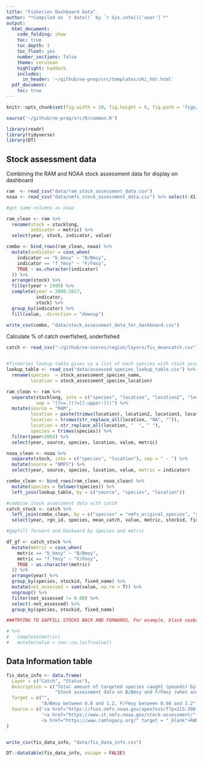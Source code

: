 ```yaml
---
title: "Fisheries Dashboard Data"
author: "*Compiled on `r date()` by `r Sys.info()['user']`*"
output: 
  html_document:
    code_folding: show
    toc: true
    toc_depth: 3
    toc_float: yes
    number_sections: false
    theme: cerulean
    highlight: haddock
    includes: 
      in_header: '~/github/ne-prep/src/templates/ohi_hdr.html'
  pdf_document:
    toc: true
---
```


```r

knitr::opts_chunk$set(fig.width = 10, fig.height = 6, fig.path = 'figs/', message = FALSE, warning = FALSE)

source('~/github/ne-prep/src/R/common.R')

library(readr)
library(tidyverse)
library(DT)
```

## Stock assessment data

Combining the RAM and NOAA stock assessment data for display on dashboard

```r
ram  <- read_csv("data/ram_stock_assessment_data.csv")
noaa <- read_csv("data/nmfs_stock_assessment_data.csv") %>% select(-X1)

#get same columns as noaa

ram_clean <- ram %>%
  rename(stock = stocklong,
         indicator = metric) %>%
  select(year, stock, indicator, value)

combo <- bind_rows(ram_clean, noaa) %>%
  mutate(indicator = case_when(
    indicator == "b_bmsy" ~ "B/Bmsy",
    indicator == "f_fmsy" ~ "F/Fmsy",
    TRUE ~ as.character(indicator)
  )) %>%
  arrange(stock) %>%
  filter(year > 1999) %>%
  complete(year = 2000:2017,
           indicator,
           stock) %>%
  group_by(indicator) %>%
  fill(value, .direction = "downup")

write_csv(combo, "data/stock_assessment_data_for_dashboard.csv")

```

Calculate % of catch overfished, underfished

```r
catch <- read_csv("~/github/ne-scores/region/layers/fis_meancatch.csv")


#fisheries lookup table gives us a list of each species with stock assessment plus info on where they are
lookup_table <- read_csv("data/assessed_species_lookup_table.csv") %>%
  rename(species  = stock_assessment_species_name,
         location = stock_assessment_species_location)

ram_clean <- ram %>% 
  separate(stocklong, into = c("species", "location", "location2", "location3", "location4", "location5"), 
           sep = "(?<=.)(?=[[:upper:]])") %>%
  mutate(source = "RAM",
         location = paste(trimws(location), location2, location3, location4, location5),
         location = trimws(str_replace_all(location, "NA", "")),
         location = str_replace_all(location, "  ", " "),
         species = trimws(species)) %>%
  filter(year>2004) %>%
  select(year, source, species, location, value, metric) 

noaa_clean <- noaa %>% 
  separate(stock, into = c("species", "location"), sep = " - ") %>%
  mutate(source = "NMFS") %>%
  select(year, source, species, location, value, metric = indicator)

combo_clean <- bind_rows(ram_clean, noaa_clean) %>%
  mutate(species = tolower(species)) %>%
  left_join(lookup_table, by = c("source", "species", "location"))

#combine stock assessment data with catch
catch_stock <- catch %>%
  left_join(combo_clean, by = c("species" = "nmfs_original_species", "year", "rgn_id")) %>%
  select(year, rgn_id, species, mean_catch, value, metric, stockid, fixed_name)

#gapfill forward and backward by species and metric

df_gf <- catch_stock %>%
  mutate(metric = case_when(
    metric == "b_bmsy" ~ "B/Bmsy",
    metric == "f_fmsy" ~ "F/Fmsy",
    TRUE ~ as.character(metric)
  )) %>%
  arrange(year) %>%
  group_by(species, stockid, fixed_name) %>%
  mutate(not_assessed = sum(value, na.rm = T)) %>%
  ungroup() %>%
  filter(not_assessed != 0.00) %>%
  select(-not_assessed) %>%
  group_by(species, stockid, fixed_name) 

###TRYING TO GAPFILL STOCKS BACK AND FORWARDS. For example, black seabass should have f/fmsy and b/bmsy gapfilled forwards and backwards before calculating propotion of catch over/under fished.

# %>%
#   complete(metric)
#   mutate(value = zoo::na.locf(value))

```



## Data Information table

```r
fis_data_info <- data.frame(
  Layer = c("Catch", "Status"),
  Description = c("Total amount of targeted species caught (pounds) by statistical area",
                  "Stock assessment data on B/Bmsy and F/Fmsy (when available) to indicate health of the stock. This data comes from NMFS for US managed stocks and the RAM Legacy Database for migratory species"),
  Target = c("",
             "B/Bmsy between 0.8 and 1.2, F/Fmsy between 0.66 and 1.2"),
  Source = c('<a href="https://foss.nmfs.noaa.gov/apexfoss/f?p=215:200:5979977158626:::::" target = "_blank">NOAA Fisheries (NMFS) Commercial Landings</a>',
             '<a href="https://www.st.nmfs.noaa.gov/stock-assessment/" target = "_blank">National Marine Fisheries Service (via data request)</a>
             <a href="https://www.ramlegacy.org/" target = "_blank">RAM Legacy Database</a>')
)


write_csv(fis_data_info, "data/fis_data_info.csv")

DT::datatable(fis_data_info, escape = FALSE)
```






